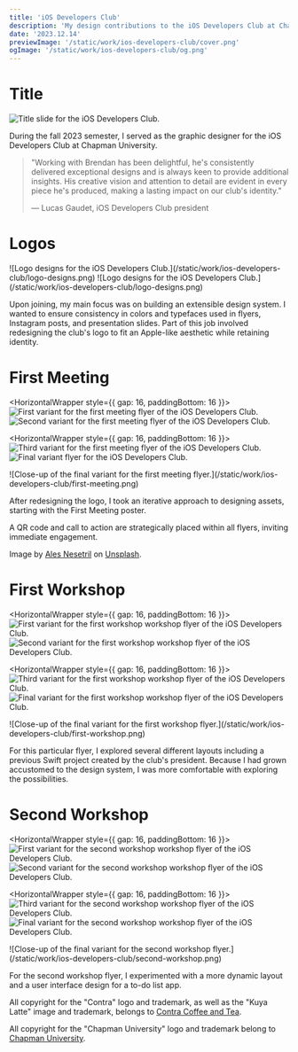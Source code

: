 ```yaml
---
title: 'iOS Developers Club'
description: 'My design contributions to the iOS Developers Club at Chapman University, an organization for students interested in iOS app development.'
date: '2023.12.14'
previewImage: '/static/work/ios-developers-club/cover.png'
ogImage: '/static/work/ios-developers-club/og.png'
---
```


# Title

![Title slide for the iOS Developers Club.](/static/work/ios-developers-club/title.png)

During the fall 2023 semester, I served as the graphic designer for the iOS Developers Club at Chapman University.

> "Working with Brendan has been delightful, he's consistently delivered exceptional designs and is always keen to provide additional insights. His creative vision and attention to detail are evident in every piece he's produced, making a lasting impact on our club's identity."
> 
> — Lucas Gaudet, iOS Developers Club president

# Logos

<HorizontalWrapper>
  ![Logo designs for the iOS Developers Club.](/static/work/ios-developers-club/logo-designs.png)
  ![Logo designs for the iOS Developers Club.](/static/work/ios-developers-club/logo-designs.png)
</HorizontalWrapper>

Upon joining, my main focus was on building an extensible design system. I wanted to ensure consistency in colors and typefaces used in flyers, Instagram posts, and presentation slides. Part of this job involved redesigning the club's logo to fit an Apple-like aesthetic while retaining identity.

# First Meeting

<HorizontalWrapper style={{ gap: 16, paddingBottom: 16 }}>
  ![First variant for the first meeting flyer of the iOS Developers Club.](/static/work/ios-developers-club/first-meeting-1.png)
  ![Second variant for the first meeting flyer of the iOS Developers Club.](/static/work/ios-developers-club/first-meeting-2.png)
</HorizontalWrapper>

<HorizontalWrapper style={{ gap: 16, paddingBottom: 16 }}>
  ![Third variant for the first meeting flyer of the iOS Developers Club.](/static/work/ios-developers-club/first-meeting-3.png)
  ![Final variant flyer for the iOS Developers Club.](/static/work/ios-developers-club/first-meeting-4.png)
</HorizontalWrapper>

<DesktopOnlyWrapper>
  ![Close-up of the final variant for the first meeting flyer.](/static/work/ios-developers-club/first-meeting.png)
</DesktopOnlyWrapper>

After redesigning the logo, I took an iterative approach to designing assets, starting with the First Meeting poster.

A QR code and call to action are strategically placed within all flyers, inviting immediate engagement.

Image by [Ales Nesetril](https://unsplash.com/@alesnesetril) on [Unsplash](https://unsplash.com).

# First Workshop

<HorizontalWrapper style={{ gap: 16, paddingBottom: 16 }}>
  ![First variant for the first workshop workshop flyer of the iOS Developers Club.](/static/work/ios-developers-club/first-workshop-1.png)
  ![Second variant for the first workshop workshop flyer of the iOS Developers Club.](/static/work/ios-developers-club/first-workshop-2.png)
</HorizontalWrapper>

<HorizontalWrapper style={{ gap: 16, paddingBottom: 16 }}>
  ![Third variant for the first workshop workshop flyer of the iOS Developers Club.](/static/work/ios-developers-club/first-workshop-3.png)
  ![Final variant for the first workshop workshop flyer of the iOS Developers Club.](/static/work/ios-developers-club/first-workshop-4.png)
</HorizontalWrapper>

<DesktopOnlyWrapper>
![Close-up of the final variant for the first workshop flyer.](/static/work/ios-developers-club/first-workshop.png)
</DesktopOnlyWrapper>

For this particular flyer, I explored several different layouts including a previous Swift project created by the club's president. Because I had grown accustomed to the design system, I was more comfortable with exploring the possibilities.

# Second Workshop

<HorizontalWrapper style={{ gap: 16, paddingBottom: 16 }}>
  ![First variant for the second workshop workshop flyer of the iOS Developers Club.](/static/work/ios-developers-club/second-workshop-1.png)
  ![Second variant for the second workshop workshop flyer of the iOS Developers Club.](/static/work/ios-developers-club/second-workshop-2.png)
</HorizontalWrapper>

<HorizontalWrapper style={{ gap: 16, paddingBottom: 16 }}>
  ![Third variant for the second workshop workshop flyer of the iOS Developers Club.](/static/work/ios-developers-club/second-workshop-3.png)
  ![Final variant for the second workshop workshop flyer of the iOS Developers Club.](/static/work/ios-developers-club/second-workshop-4.png)
</HorizontalWrapper>

<DesktopOnlyWrapper>
![Close-up of the final variant for the second workshop flyer.](/static/work/ios-developers-club/second-workshop.png)
</DesktopOnlyWrapper>

For the second workshop flyer, I experimented with a more dynamic layout and a user interface design for a to-do list app.

All copyright for the "Contra" logo and trademark, as well as the "Kuya Latte" image and trademark, belongs to [Contra Coffee and Tea](https://www.contracoffeeandtea.com/).

All copyright for the "Chapman University" logo and trademark belong to [Chapman University](https://chapman.edu).